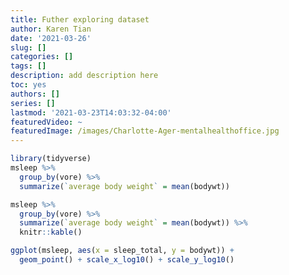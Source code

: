 ```yaml
---
title: Futher exploring dataset
author: Karen Tian
date: '2021-03-26'
slug: []
categories: []
tags: []
description: add description here
toc: yes
authors: []
series: []
lastmod: '2021-03-23T14:03:32-04:00'
featuredVideo: ~
featuredImage: /images/Charlotte-Ager-mentalhealthoffice.jpg
---
```


```r
library(tidyverse)
msleep %>%
  group_by(vore) %>%
  summarize(`average body weight` = mean(bodywt))
```

```r
msleep %>%
  group_by(vore) %>%
  summarize(`average body weight` = mean(bodywt)) %>%
  knitr::kable()
```

```r
ggplot(msleep, aes(x = sleep_total, y = bodywt)) +
  geom_point() + scale_x_log10() + scale_y_log10()
```